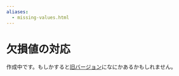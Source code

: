 ```yaml
---
aliases: 
  - missing-values.html
---
```


# 欠損値の対応

作成中です。もしかすると[旧バージョン](http://web.archive.org/web/20210117052842/https://shohei-doi.github.io/quant_polisci/)になにかあるかもしれません。